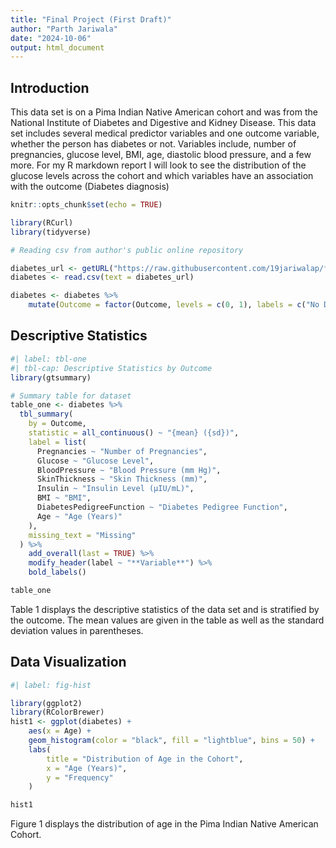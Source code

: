 ```yaml
---
title: "Final Project (First Draft)"
author: "Parth Jariwala"
date: "2024-10-06"
output: html_document
---
```

## Introduction

This data set is on a Pima Indian Native American cohort and was from the National Institute of Diabetes and Digestive and Kidney Disease. This data set includes several medical predictor variables and one outcome variable, whether the person has diabetes or not. Variables include, number of pregnancies, glucose level, BMI, age, diastolic blood pressure, and a few more. For my R markdown report I will look to see the distribution of the glucose levels across the cohort and which variables have an association with the outcome (Diabetes diagnosis)

```r
knitr::opts_chunk$set(echo = TRUE)
```

```r
library(RCurl)
library(tidyverse)

# Reading csv from author's public online repository

diabetes_url <- getURL("https://raw.githubusercontent.com/19jariwalap/final_project_DATA550/refs/heads/main/data/diabetes.csv")
diabetes <- read.csv(text = diabetes_url)

diabetes <- diabetes %>% 
	mutate(Outcome = factor(Outcome, levels = c(0, 1), labels = c("No Diabetes", "Diabetes")))

```

## Descriptive Statistics
```r
#| label: tbl-one
#| tbl-cap: Descriptive Statistics by Outcome
library(gtsummary)

# Summary table for dataset
table_one <- diabetes %>%
  tbl_summary(
  	by = Outcome,
    statistic = all_continuous() ~ "{mean} ({sd})",
    label = list(
      Pregnancies ~ "Number of Pregnancies",
      Glucose ~ "Glucose Level",
      BloodPressure ~ "Blood Pressure (mm Hg)",
      SkinThickness ~ "Skin Thickness (mm)",
      Insulin ~ "Insulin Level (μIU/mL)",
      BMI ~ "BMI",
      DiabetesPedigreeFunction ~ "Diabetes Pedigree Function",
      Age ~ "Age (Years)"
    ),
    missing_text = "Missing"
  ) %>%
  	add_overall(last = TRUE) %>%
  	modify_header(label ~ "**Variable**") %>%
  	bold_labels()

table_one
```
Table 1 displays the descriptive statistics of the data set and is stratified
by the outcome. The mean values are given in the table as well as the standard 
deviation values in parentheses.

## Data Visualization
```r
#| label: fig-hist

library(ggplot2)
library(RColorBrewer)
hist1 <- ggplot(diabetes) +
	aes(x = Age) +
	geom_histogram(color = "black", fill = "lightblue", bins = 50) +
	labs(
		title = "Distribution of Age in the Cohort",
		x = "Age (Years)",
		y = "Frequency"
	)

hist1
```

Figure 1 displays the distribution of age in the Pima Indian Native American
Cohort.


